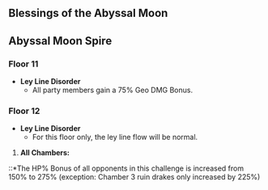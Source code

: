 {{Abyssal Moon Spire
|startVersion   = 5.1
|start          = 2024-10-16
|end            = 2024-11-15
|prev           = 2024-09-16
|next           = 2024-11-16
|floor11Changed = 1
|floor12Changed = 1
}}
==Blessings of the Abyssal Moon==
{{Blessing of the Abyssal Moon Schedule}}

==Abyssal Moon Spire==
===Floor 11===
* '''Ley Line Disorder'''
** All party members gain a 75% Geo DMG Bonus.
{{Domain Enemies
|level1      = 88
|target1     = [[Ley Line Monolith|Target defense]] progress greater than (20/40/60)%
|enemies1_1  = Yumkasaurus*2//Koholasaurus*2
|enemies1_2  = Fluid Avatar of Lava//Fluid Avatar of Lava
|level2      = 90
|target2     = Remaining challenge time longer than (60/180/300) sec.
|enemies2_1  = Eremite Sunfrost;Eremite Daythunder//Nobushi: Jintouban*2//Kairagi: Dancing Thunder;Kairagi: Fiery Might
|enemies2_2  = Recon Log Mek - Ousia*3//Construction Specialist Mek - Ousia;Arithmetic Enhancer Mek - Ousia*2//Assault Specialist Mek - Ousia;Suppression Specialist Mek - Ousia
|level3      = 92
|target3     = Remaining challenge time longer than 180/300/420 sec.
|enemies3_1  = Primordial Bathysmal Vishap//Mirror Maiden
|enemies3_2  = Veteran Tainted Water-Spouting Phantasm;Veteran Tainted Water-Splitting Phantasm
}}

===Floor 12===
* '''Ley Line Disorder'''
** For this floor only, the ley line flow will be normal.
{{Domain Enemies
|level1      = 95
|target1     = Remaining challenge time longer than (180/300/420) sec.
|enemies1_1  = Consecrated Red Vulture*1//Consecrated Scorpion*1
|enemies1_2  = Primordial Bathysmal Vishap Hatchling*2//Large Shatterstone Breacher Primus*2//Praetorian Golem*2
|level2      = 98
|target2     = Remaining challenge time longer than (180/300/420) sec.
|enemies2_1  = Blazing Axe Mitachurl*1;Crackling Axe Mitachurl*1//Ruin Grader*2
|enemies2_2  = Veteran Arithmetic Enhancer Mek*1
|level3      = 100
|target3     = Remaining challenge time longer than (180/300/420) sec.
|enemies3_1  = Ruin Drake: Earthguard*2
|enemies3_2  = Legatus Golem*1
}}
#'''All Chambers:'''
::*The HP% Bonus of all opponents in this challenge is increased from 150% to 275% (exception: Chamber 3 ruin drakes only increased by 225%)